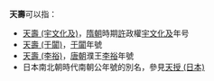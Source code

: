 '''天壽'''可以指：
* [[天壽_(宇文化及)|天壽 (宇文化及)]]，[[隋朝|隋朝]]時期[[許|許]]政權[[宇文化及|宇文化及]]年号
* [[天壽_(于闐)|天壽 (于闐)]]，[[于闐|于闐]]年號
* [[天壽_(李𥙿)|天壽 (李𥙿)]]，[[唐朝|唐朝]]濮王[[李𥙿|李𥙿]]年號
* 日本南北朝時代南朝公年號的別名，參見[[天授_(日本)|天授 (日本)]]

{{disambig|T|Cat=年号消歧义}}